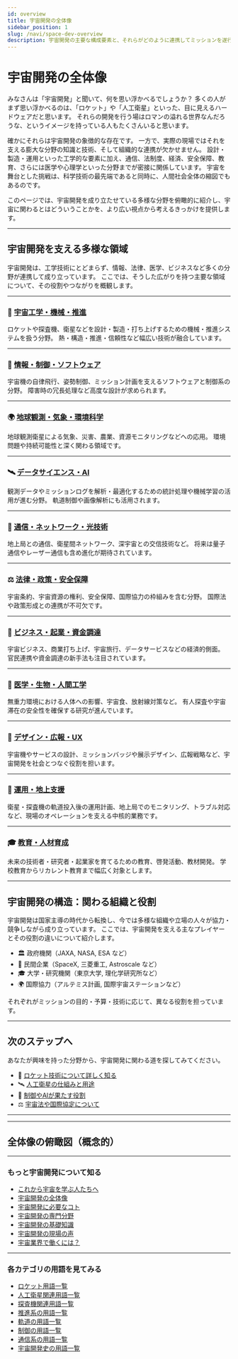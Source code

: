 ```yaml
---
id: overview
title: 宇宙開発の全体像
sidebar_position: 1
slug: /navi/space-dev-overview
description: 宇宙開発の主要な構成要素と、それらがどのように連携してミッションを遂行するかの全体像を解説します。
---
```



<Head>
  <script type="application/ld+json">
    {`{
      "@context": "https://schema.org",
      "@type": "DefinedTerm",
      "name": "宇宙開発の全体像",
      "inDefinedTermSet": "https://space-dev-terms.pages.dev",
      "termCode": "overview",
      "description": "宇宙開発の主要な構成要素と、それらがどのように連携してミッションを遂行するかの全体像を解説します。",
      "url": "https://space-dev-terms.pages.dev/docs/navi/overview"
    }`}
  </script>
</Head>

# 宇宙開発の全体像  
みなさんは「宇宙開発」と聞いて、何を思い浮かべるでしょうか？
多くの人がまず思い浮かべるのは、「ロケット」や「人工衛星」といった、目に見えるハードウェアだと思います。
それらの開発を行う場はロマンの溢れる世界なんだろうな、というイメージを持っている人もたくさんいると思います。

確かにそれらは宇宙開発の象徴的な存在です。
一方で、実際の現場ではそれを支える膨大な分野の知識と技術、そして組織的な連携が欠かせません。
設計・製造・運用といった工学的な要素に加え、通信、法制度、経済、安全保障、教育、さらには医学や心理学といった分野までが密接に関係しています。
宇宙を舞台とした挑戦は、科学技術の最先端であると同時に、人間社会全体の縮図でもあるのです。

このページでは、宇宙開発を成り立たせている多様な分野を俯瞰的に紹介し、宇宙に関わるとはどういうことかを、より広い視点から考えるきっかけを提供します。

---

## 宇宙開発を支える多様な領域

宇宙開発は、工学技術にとどまらず、情報、法律、医学、ビジネスなど多くの分野が連携して成り立っています。
ここでは、そうした広がりを持つ主要な領域について、その役割やつながりを概観します。

---

### 🚀 [宇宙工学・機械・推進](/docs/navi/space-dev-overview/space-engineering)  
ロケットや探査機、衛星などを設計・製造・打ち上げするための機械・推進システムを扱う分野。
熱・構造・推進・信頼性など幅広い技術が融合しています。

---

### 🧠 [情報・制御・ソフトウェア](/docs/navi/space-dev-overview/control-software)  
宇宙機の自律飛行、姿勢制御、ミッション計画を支えるソフトウェアと制御系の分野。
障害時の冗長処理など高度な設計が求められます。

---

### 🌍 [地球観測・気象・環境科学](/docs/navi/space-dev-overview/earth-observation)  
地球観測衛星による気象、災害、農業、資源モニタリングなどへの応用。
環境問題や持続可能性と深く関わる領域です。

---

### 🛰 [データサイエンス・AI](/docs/navi/space-dev-overview/data-science-ai)  
観測データやミッションログを解析・最適化するための統計処理や機械学習の活用が進む分野。
軌道制御や画像解析にも活用されます。

---

### 📡 [通信・ネットワーク・光技術](/docs/navi/space-dev-overview/space-communication)   
地上局との通信、衛星間ネットワーク、深宇宙との交信技術など。
将来は量子通信やレーザー通信も含め進化が期待されています。

---

### ⚖ [法律・政策・安全保障](/docs/navi/space-dev-overview/space-law-policy)  
宇宙条約、宇宙資源の権利、安全保障、国際協力の枠組みを含む分野。
国際法や政策形成との連携が不可欠です。

---

### 💼 [ビジネス・起業・資金調達](/docs/navi/space-dev-overview/space-business)  
宇宙ビジネス、商業打ち上げ、宇宙旅行、データサービスなどの経済的側面。
官民連携や資金調達の新手法も注目されています。

---

### 🧪 [医学・生物・人間工学](/docs/navi/space-dev-overview/space-medicine)  
無重力環境における人体への影響、宇宙食、放射線対策など。
有人探査や宇宙滞在の安全性を確保する研究が進んでいます。

---

### 🎨 [デザイン・広報・UX](/docs/navi/space-dev-overview/space-design)  
宇宙機やサービスの設計、ミッションバッジや展示デザイン、広報戦略など、宇宙開発を社会とつなぐ役割を担います。

---

### 🧭 [運用・地上支援](/docs/navi/space-dev-overview/mission-operations)  
衛星・探査機の軌道投入後の運用計画、地上局でのモニタリング、トラブル対応など、現場のオペレーションを支える中核的業務です。

---

### 🎓 [教育・人材育成](/docs/navi/space-dev-overview/space-education)  
未来の技術者・研究者・起業家を育てるための教育、啓発活動、教材開発。
学校教育からリカレント教育まで幅広く対象とします。

---

## 宇宙開発の構造：関わる組織と役割

宇宙開発は国家主導の時代から転換し、今では多様な組織や立場の人々が協力・競争しながら成り立っています。
ここでは、宇宙開発を支える主なプレイヤーとその役割の違いについて紹介します。

- 🏛 政府機関（JAXA, NASA, ESA など）
- 🏢 民間企業（SpaceX, 三菱重工, Astroscale など）
- 🎓 大学・研究機関（東京大学, 理化学研究所など）
- 🌍 国際協力（アルテミス計画, 国際宇宙ステーションなど）

それぞれがミッションの目的・予算・技術に応じて、異なる役割を担っています。

---

## 次のステップへ

あなたが興味を持った分野から、宇宙開発に関わる道を探してみてください。

- 🚀 [ロケット技術について詳しく知る](/docs/navi/space-dev-overview)
- 🛰 [人工衛星の仕組みと用途](/docs/navi/space-dev-overview)
- 🧠 [制御やAIが果たす役割](/docs/navi/space-dev-overview)
- ⚖ [宇宙法や国際協定について](/docs/navi/space-dev-overview)

---


---

## 全体像の俯瞰図（概念的）

---

### もっと宇宙開発について知る
- [これから宇宙を学ぶ人たちへ](/docs/navi/intro-to-space-dev)
- [宇宙開発の全体像](/docs/navi/space-dev-overview)
- [宇宙開発に必要なコト](/docs/navi/what-is-needed)
- [宇宙開発の専門分野](/docs/navi/region-of-expertise)
- [宇宙開発の基礎知識](/docs/navi/basic-knowledge)
- [宇宙開発の現場の声](/docs/navi/voice-of-frontline)
- [宇宙業界で働くには？](/docs/navi/how-to-work)

---

### 各カテゴリの用語を見てみる
- [ロケット用語一覧](/docs/category/rocket)
- [人工衛星関連用語一覧](/docs/category/satellite)
- [探査機関連用語一覧](/docs/category/explorer)
- [推進系の用語一覧](/docs/category/rocket)
- [軌道の用語一覧](/docs/category/orbit)
- [制御の用語一覧](/docs/category/control)
- [通信系の用語一覧](/docs/category/communication)
- [宇宙開発史の用語一覧](/docs/category/history)